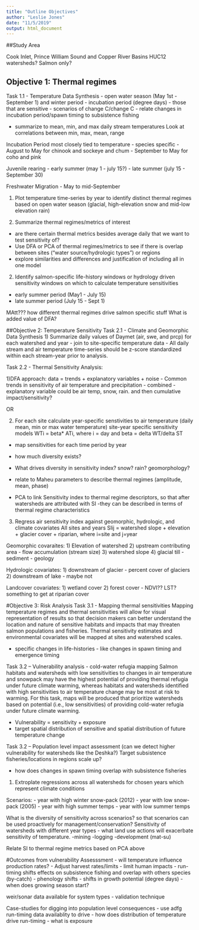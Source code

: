```yaml
---
title: "Outline Objectives"
author: "Leslie Jones"
date: "11/5/2019"
output: html_document
---
```


##Study Area 

Cook Inlet, Prince William Sound and Copper River Basins
HUC12 watersheds?
Salmon only?

## Objective 1: Thermal regimes
Task 1.1 - Temperature Data Synthesis - open water season (May 1st - September 1) and winter period - incubation period (degree days) - those that are sensitive - scenarios of change C/change C  - relate changes in incubation period/spawn timing to subsistence fishing

- summarize to mean, min, and max daily stream temperatures 
Look at correlations between min, max, mean, range


Incubation Period most closely tied to temperature
 - species specific
 - August to May for chinook and sockeye and chum
 - September to May for coho and pink
 
Juvenile rearing
 - early summer (may 1 - july 15?)
 - late summer (july 15 - September 30)
 
Freshwater Migration
 - May to mid-September
 

1) Plot temperature time-series by year to identify distinct thermal regimes based on open water season (glacial, high-elevation snow and mid-low elevation rain)

2) Summarize thermal regimes/metrics of interest

- are there certain thermal metrics besides average daily that we want to test sensitivity of?
- Use DFA or PCA of thermal regimes/metrics to see if there is overlap between sites ("water source/hydrologic types") or regions 
- explore similarities and differences and justification of including all in one model

2) Identify salmon-specific life-history windows or hydrology driven sensitivity windows on which to calculate temperature sensitivities
- early summer period (May1 - July 15)
- late summer period (July 15 - Sept 1)


MAtt??? how different thermal regimes drive salmon specific stuff
What is added value of DFA?


##Objective 2: Temperature Sensitivity
Task 2.1 - Climate and Geomorphic Data Synthesis
1) Summarize daily values of Daymet (air, swe, and prcp) for each watershed and year - join to site-specific temperature data 
- All daily stream and air temperature time-series should be z-score standardized within each stream-year prior to analysis. 

Task 2.2 - Thermal Sensitivity Analysis:

1)DFA approach: data = trends + explanatory variables + noise
- Common trends in sensitivity of air temperature and precipitation - combined
- explanatory variable could be air temp, snow, rain. and then cumulative impact/sensitivity?

OR

2) For each site calculate year-specific senstivities to air temperature (daily mean, min or max water temperature)
site-year specific sensitivity models
WTi = beta* ATi, where i = day and beta = delta WT/delta ST

- map sensitivities for each time period by year
- how much diversity exists? 
- What drives diversity in sensitivity index? snow? rain? geomorphology?
- relate to Maheu parameters to describe thermal regimes (amplitude, mean, phase)

- PCA to link Sensitivity index to thermal regime descriptors, so that after watersheds are attributed with SI -they can be described in terms of thermal regime characteristics

3) Regress air sensitivity index against geomorphic, hydrologic, and climate covariates
All sites and years
SIij = watershed slope + elevation + glacier cover + riparian, where i=site and j=year

Geomorphic covaraites:
1) Elevation of watershed
2) upstream contributing area - flow accumulation (stream size)
3) watershed slope
4) glacial till - sediment - geology

Hydrologic covariates:
1) downstream of glacier - percent cover of glaciers
2) downstream of lake - maybe not

Landcover covariates:
1) wetland cover
2) forest cover - NDVI?? LST? something to get at riparian cover

#Objective 3: Risk Analysis
Task 3.1 - Mapping thermal sensitivities
Mapping temperature regimes and thermal sensitivities will allow for visual representation of results so that decision makers can better understand the location and nature of sensitive habitats and impacts that may threaten salmon populations and fisheries. Thermal sensitivity estimates and environmental covariates will be mapped at sites and watershed scales. 

 - specific changes in life-histories - like changes in spawn timing and emergence timing

Task 3.2 – Vulnerability analysis - cold-water refugia mapping 
Salmon habitats and watersheds with low sensitivities to changes in air temperature and snowpack may have the highest potential of providing thermal refugia under future climate warming, whereas habitats and watersheds identified with high sensitivities to air temperature change may be most at risk to warming. For this task, maps will be produced that prioritize watersheds based on potential (i.e., low sensitivities) of providing cold-water refugia under future climate warming.

 - Vulnerability = sensitivity + exposure
 - target spatial distribution of sensitive and spatial distribution of future temperature change

 
Task 3.2 – Population level impact assessment (can we detect higher vulnerability for watersheds like the Deshka?)
Target subsistence fisheries/locations in regions
scale up?

- how does changes in spawn timing overlap with subsistence fisheries

1) Extroplate regressions across all watersheds for chosen years which represent climate conditions

  Scenarios:
  - year with high winter snow-pack (2012)
  - year with low snow-pack (2005)
  - year with high summer temps
  - year with low summer temps
  
What is the diversity of sensitivity across scenarios? so that scenarios can be used proactively for management/conservation?
Sensitivity of watersheds with different year types - what land use actions will exacerbate sensitivity of temperature. 
 -mining
 -logging
 -development (mat-su)
 
Relate SI to thermal regime metrics based on PCA above

#Outcomes from vulnerability Assesssment
 - will temperature influence production rates?
 - Adjust harvest rates/limits
 - limit human impacts 
 - run-timing shifts effects on subsistence fishing and overlap with others species (by-catch)
 - phenology shifts
 - shifts in growth potential (degree days)
 - when does growing season start?
 
 weir/sonar data available for system types - validation technique
 
 Case-studies for digging into population level consequences
  - use adfg run-timing data availablity to drive 
  - how does distribution of temperature drive run-timing
  - what is exposure

